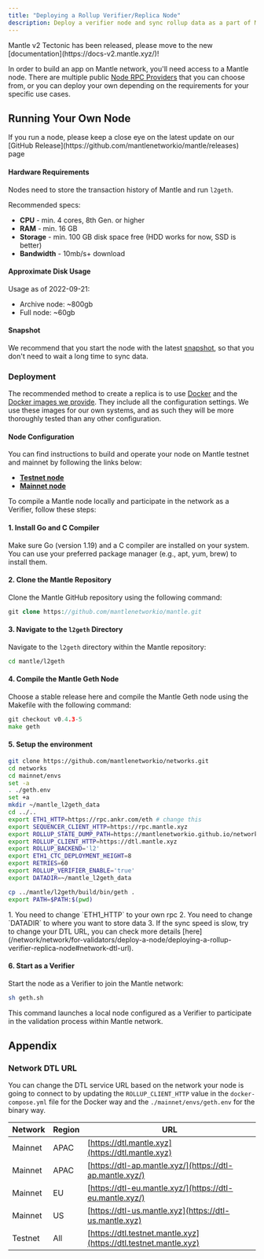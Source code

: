 ```yaml
---
title: "Deploying a Rollup Verifier/Replica Node"
description: Deploy a verifier node and sync rollup data as a part of Mantle network
---
```


<Warning>
Mantle v2 Tectonic has been released, please move to the new [documentation](https://docs-v2.mantle.xyz/)!

</Warning>

In order to build an app on Mantle network, you'll need access to a Mantle node. There are multiple public [Node RPC Providers](/network/network/for-devs/resources-and-tooling/node-rpc-providers) that you can choose from, or you can deploy your own depending on the requirements for your specific use cases.

## Running Your Own Node

<Warning>
If you run a node, please keep a close eye on the latest update on our [GitHub Release](https://github.com/mantlenetworkio/mantle/releases) page

</Warning>

#### **Hardware Requirements**

Nodes need to store the transaction history of Mantle and run `l2geth`.

Recommended specs:

* **CPU** - min. 4 cores, 8th Gen. or higher
* **RAM** - min. 16 GB
* **Storage** - min. 100 GB disk space free (HDD works for now, SSD is better)
* **Bandwidth** - 10mb/s+ download

#### Approximate Disk Usage

Usage as of 2022-09-21:

* Archive node: \~800gb
* Full node: \~60gb

#### Snapshot

We recommend that you start the node with the latest [snapshot](https://github.com/mantlenetworkio/networks/blob/main/run-node-mainnet.md#download-latest-snapshot-from-mantle), so that you don't need to wait a long time to sync data.

### Deployment

<Tabs>
<Tab title="Running the node by Docker">

The recommended method to create a replica is to use [Docker](https://www.docker.com/) and the [Docker images we provide](https://hub.docker.com/u/mantlenetworkio). They include all the configuration settings. We use these images for our own systems, and as such they will be more thoroughly tested than any other configuration.

#### Node Configuration

You can find instructions to build and operate your node on Mantle testnet and mainnet by following the links below:

* [**Testnet node**](https://github.com/mantlenetworkio/networks/blob/main/run-node.md)
* [**Mainnet node**](https://github.com/mantlenetworkio/networks/blob/main/run-node-mainnet.md)

</Tab>
<Tab title="Running the node from binary">

To compile a Mantle node locally and participate in the network as a Verifier, follow these steps:

#### 1. Install Go and C Compiler

Make sure Go (version 1.19) and a C compiler are installed on your system. You can use your preferred package manager (e.g., apt, yum, brew) to install them.

#### 2. Clone the Mantle Repository

Clone the Mantle GitHub repository using the following command:

```php
git clone https://github.com/mantlenetworkio/mantle.git
```

#### 3. Navigate to the `l2geth` Directory

Navigate to the `l2geth` directory within the Mantle repository:

```bash
cd mantle/l2geth
```

#### 4. Compile the Mantle Geth Node

Choose a stable release here and compile the Mantle Geth node using the Makefile with the following command:

```go
git checkout v0.4.3-5
make geth
```

#### 5. Setup the environment

```bash
git clone https://github.com/mantlenetworkio/networks.git
cd networks
cd mainnet/envs
set -a
. ./geth.env
set +a 
mkdir ~/mantle_l2geth_data
cd ../..
export ETH1_HTTP=https://rpc.ankr.com/eth # change this
export SEQUENCER_CLIENT_HTTP=https://rpc.mantle.xyz
export ROLLUP_STATE_DUMP_PATH=https://mantlenetworkio.github.io/networks/mainnet/genesis.json
export ROLLUP_CLIENT_HTTP=https://dtl.mantle.xyz
export ROLLUP_BACKEND='l2'
export ETH1_CTC_DEPLOYMENT_HEIGHT=8
export RETRIES=60
export ROLLUP_VERIFIER_ENABLE='true'
export DATADIR=~/mantle_l2geth_data

cp ../mantle/l2geth/build/bin/geth .
export PATH=$PATH:$(pwd)
```

<Info>
1. You need to change `ETH1_HTTP` to your own rpc
2. You need to change `DATADIR` to where you want to store data
3. If the sync speed is slow, try to change your DTL URL, you can check more details [here](/network/network/for-validators/deploy-a-node/deploying-a-rollup-verifier-replica-node#network-dtl-url).

</Info>

#### 6. Start as a Verifier

Start the node as a Verifier to join the Mantle network:

```sh
sh geth.sh
```

This command launches a local node configured as a Verifier to participate in the validation process within Mantle network.

</Tab>
</Tabs>

## Appendix

### Network DTL URL

You can change the DTL service URL based on the network your node is going to connect to by updating the `ROLLUP_CLIENT_HTTP` value in the `docker-compose.yml` file for the Docker way and the `./mainnet/envs/geth.env` for the binary way.

| Network | Region | URL                                                              |
| ------- | ------ | ---------------------------------------------------------------- |
| Mainnet | APAC   | [https://dtl.mantle.xyz](https://dtl.mantle.xyz)                 |
| Mainnet | APAC   | [https://dtl-ap.mantle.xyz/](https://dtl-ap.mantle.xyz/)         |
| Mainnet | EU     | [https://dtl-eu.mantle.xyz/](https://dtl-eu.mantle.xyz/)         |
| Mainnet | US     | [https://dtl-us.mantle.xyz](https://dtl-us.mantle.xyz)           |
| Testnet | All    | [https://dtl.testnet.mantle.xyz](https://dtl.testnet.mantle.xyz) |


